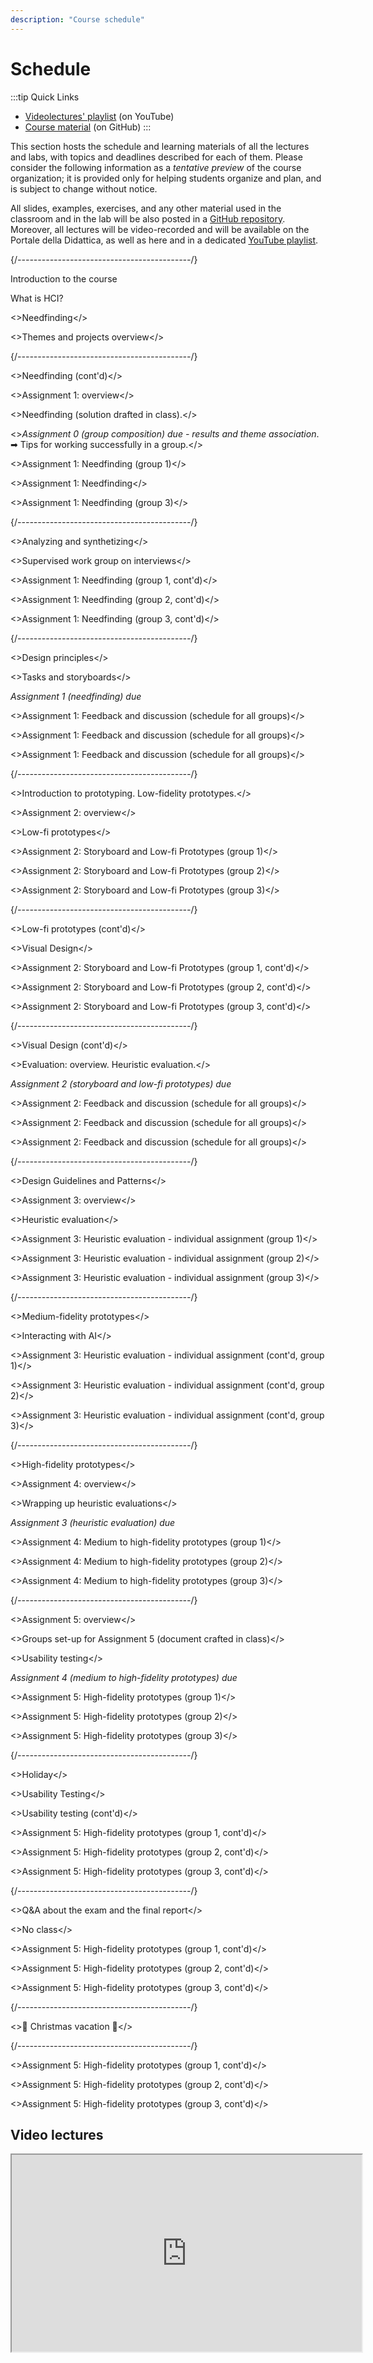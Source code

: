 ```yaml
---
description: "Course schedule"
---
```




# Schedule

:::tip Quick Links
* [Videolectures' playlist](https://youtube.com/playlist?list=PLs7DWGc_wmwRZTkWQEtk51dG19SnJi0sf) (on YouTube)
* [Course material](https://github.com/polito-hci-2025/materials) (on GitHub)
:::

This section hosts the schedule and learning materials of all the lectures and labs, with topics and deadlines described for each of them. Please consider the following information as a _tentative preview_ of the course organization; it is provided only for helping students organize and plan, and is subject to change without notice.

All slides, examples, exercises, and any other material used in the classroom and in the lab will be also posted in a [GitHub repository](https://github.com/polito-hci-2025/materials). Moreover, all lectures will be video-recorded and will be available on the Portale della Didattica, as well as here and in a dedicated [YouTube playlist](https://youtube.com/playlist?list=PLs7DWGc_wmwRZTkWQEtk51dG19SnJi0sf).

<LectureTable defaultTeacher="Luigi De Russis" defaultType="Lecture" showMaterial={false} language="EN">

<LectureDivider topic="Week 01"/>{/*-------------------------------------------*/}

<LectureRow
    date="22/09/2025" time="16:00-17:30"
    >
    <Link to="https://polito-hci-2025.github.io/materials/slides/00-intro.pdf">Introduction to the course</Link>
</LectureRow>

<LectureRow 
    date="22/09/2025" time="17:30-19:00"
    >
    <Link to="https://polito-hci-2025.github.io/materials/slides/01-whatisHCI.pdf">What is HCI?</Link>
</LectureRow>

<LectureRow
    date="24/09/2025" time="13:00-14:30"
    >
    <>Needfinding</>
</LectureRow>

<LectureRow
    date="24/09/2025" time="14:30-16:00"
    >
    <>Themes and projects overview</>
</LectureRow>

<LectureDivider topic="Week 02"/>{/*-------------------------------------------*/}

<LectureRow
    date="29/09/2025" time="16:00-17:30"
    >
    <>Needfinding (cont'd)</>
</LectureRow>

<LectureRow 
    date="29/09/2025" time="17:30-17:45" 
    >
    <>Assignment 1: overview</>
</LectureRow>

<LectureRow 
    date="29/09/2025" time="17:45-19:00" type="Exercise"
    >
    <>Needfinding (solution drafted in class).</>
</LectureRow>

<LectureRow variant="success"
    date="30/09/2025" time="EOD" type="" teacher=""
    >
    <><em>Assignment 0 (group composition) due - results and theme association</em>.<br/>
    ➡ <Link to="https://www.cs.cmu.edu/~pausch/Randy/tipoForGroups.html">Tips for working successfully in a group</Link>.</>
</LectureRow>

<LectureRow
    date="01/10/2025" time="13:00-14:30" type="Lab" teacher="Alberto Monge Roffarello"
    >
    <>Assignment 1: Needfinding (group 1)</>
</LectureRow>

<LectureRow
    date="01/10/2025" time="14:30-16:00" type="Lab"
    >
    <>Assignment 1: Needfinding</>
</LectureRow>

<LectureRow
    date="01/10/2025" time="16:00-17:30" type="Lab" teacher="Tommaso Calò"
    >
    <>Assignment 1: Needfinding (group 3)</>
</LectureRow>

<LectureDivider topic="Week 03"/>{/*-------------------------------------------*/}

<LectureRow 
    date="06/10/2025" time="16:00-17:30"
    >
    <>Analyzing and synthetizing</>
</LectureRow>

<LectureRow
    date="06/10/2025" time="17:30-19:00" type="Exercise"
    >
    <>Supervised work group on interviews</>
</LectureRow>

<LectureRow
    date="08/10/2025" time="13:00-14:30" type="Lab" teacher="Alberto Monge Roffarello"
    >
    <>Assignment 1: Needfinding (group 1, cont'd)</>
</LectureRow>

<LectureRow
    date="08/10/2025" time="14:30-16:00" type="Lab" teacher="Alberto Monge Roffarello"
    >
    <>Assignment 1: Needfinding (group 2, cont'd)</>
</LectureRow>

<LectureRow
    date="08/10/2025" time="16:00-17:30" type="Lab" teacher="Tommaso Calò"
    >
    <>Assignment 1: Needfinding (group 3, cont'd)</>
</LectureRow>

<LectureDivider topic="Week 04"/>{/*-------------------------------------------*/}

<LectureRow 
    date="13/10/2025" time="16:00-17:30"
    >
    <>Design principles</>
</LectureRow>

<LectureRow
    date="13/10/2025" time="17:30-19:00" type="Exercise"
    >
    <>Tasks and storyboards</>
</LectureRow>

<LectureRow variant="success"
    date="14/10/2025" time="EOD" type="" teacher=""
    >
    <em>Assignment 1 (needfinding) due</em>
</LectureRow>

<LectureRow
    date="15/10/2025" time="13:00-14:30" type="Lab" teacher="All"
    >
    <>Assignment 1: Feedback and discussion (schedule for all groups)</>
</LectureRow>

<LectureRow
    date="15/10/2025" time="14:30-16:00" type="Lab" teacher="All"
    >
    <>Assignment 1: Feedback and discussion (schedule for all groups)</>
</LectureRow>

<LectureRow
    date="15/10/2025" time="16:00-17:30" type="Lab" teacher="All"
    >
    <>Assignment 1: Feedback and discussion (schedule for all groups)</>
</LectureRow>

<LectureDivider topic="Week 05"/>{/*-------------------------------------------*/}

<LectureRow
    date="20/10/2025" time="16:00-17:30"
    >
    <>Introduction to prototyping. Low-fidelity prototypes.</>
</LectureRow>

<LectureRow 
    date="20/10/2025" time="17:30-17:45"
    >
    <>Assignment 2: overview</>
</LectureRow>

<LectureRow 
    date="20/10/2025" time="17:45-19:00" type="Exercise"
    >
    <>Low-fi prototypes</>
</LectureRow>

<LectureRow
    date="22/10/2025" time="13:00-14:30" type="Lab" teacher="Alberto Monge Roffarello"
    >
    <>Assignment 2: Storyboard and Low-fi Prototypes (group 1)</>
</LectureRow>

<LectureRow
    date="22/10/2025" time="14:30-16:00" type="Lab"
    >
    <>Assignment 2: Storyboard and Low-fi Prototypes (group 2)</>
</LectureRow>

<LectureRow
    date="22/10/2025" time="16:00-17:30" type="Lab" teacher="Tommaso Calò"
    >
    <>Assignment 2: Storyboard and Low-fi Prototypes (group 3)</>
</LectureRow>

<LectureDivider topic="Week 06"/>{/*-------------------------------------------*/}

<LectureRow
    date="27/10/2025" time="16:00-17:30" type="Exercise"
    >
    <>Low-fi prototypes (cont'd)</>
</LectureRow>

<LectureRow 
    date="27/10/2025" time="17:30-19:00" teacher="Alberto Monge Roffarello"
    >
    <>Visual Design</>
</LectureRow>

<LectureRow
    date="29/10/2025" time="13:00-14:30" type="Lab" teacher="Alberto Monge Roffarello"
    >
    <>Assignment 2: Storyboard and Low-fi Prototypes (group 1, cont'd)</>
</LectureRow>

<LectureRow
    date="29/10/2025" time="14:30-16:00" type="Lab"
    >
    <>Assignment 2: Storyboard and Low-fi Prototypes (group 2, cont'd)</>
</LectureRow>

<LectureRow
    date="29/10/2025" time="16:00-17:30" type="Lab" teacher="Tommaso Calò"
    >
    <>Assignment 2: Storyboard and Low-fi Prototypes (group 3, cont'd)</>
</LectureRow>

<LectureDivider topic="Week 07"/>{/*-------------------------------------------*/}

<LectureRow
    date="03/11/2025" time="16:00-17:30" teacher="Alberto Monge Roffarello"
    >
    <>Visual Design (cont'd)</>
</LectureRow>

<LectureRow 
    date="03/11/2025" time="17:30-19:00" teacher="Alberto Monge Roffarello"
    >
   <>Evaluation: overview. Heuristic evaluation.</>
</LectureRow>

<LectureRow variant="success"
    date="04/11/2025" time="EOD" type="" teacher=""
    >
    <em>Assignment 2 (storyboard and low-fi prototypes) due</em>
</LectureRow>

<LectureRow
    date="05/11/2025" time="13:00-14:30" type="Lab" teacher="All"
    >
    <>Assignment 2: Feedback and discussion (schedule for all groups)</>
</LectureRow>

<LectureRow
    date="05/11/2025" time="14:30-16:00" type="Lab" teacher="All"
    >
    <>Assignment 2: Feedback and discussion (schedule for all groups)</>
</LectureRow>

<LectureRow
    date="05/11/2025" time="16:00-17:30" type="Lab" teacher="All"
    >
    <>Assignment 2: Feedback and discussion (schedule for all groups)</>
</LectureRow>

<LectureDivider topic="Week 08"/>{/*-------------------------------------------*/}

<LectureRow 
    date="10/11/2025" time="16:00-17:30" teacher="Alberto Monge Roffarello"
    >
    <>Design Guidelines and Patterns</>
</LectureRow>

<LectureRow
    date="10/11/2025" time="17:30-17:45" teacher="Alberto Monge Roffarello"
    >
    <>Assignment 3: overview</>
</LectureRow>

<LectureRow
    date="10/11/2025" time="17:45-19:00" type="Exercise" teacher="Alberto Monge Roffarello"
    >
    <>Heuristic evaluation</>
</LectureRow>

<LectureRow
    date="12/11/2025" time="13:00-14:30" type="Lab"
    >
    <>Assignment 3: Heuristic evaluation - individual assignment (group 1)</>
</LectureRow>

<LectureRow
    date="12/11/2025" time="14:30-16:00" type="Lab"
    >
    <>Assignment 3: Heuristic evaluation - individual assignment (group 2)</>
</LectureRow>

<LectureRow
    date="12/11/2025" time="16:00-17:30" type="Lab" teacher="Tommaso Calò"
    >
    <>Assignment 3: Heuristic evaluation - individual assignment (group 3)</>
</LectureRow>

<LectureDivider topic="Week 09"/>{/*-------------------------------------------*/}

<LectureRow 
    date="17/11/2025" time="16:00-17:30" teacher="Alberto Monge Roffarello"
    >
    <>Medium-fidelity prototypes</>
</LectureRow>

<LectureRow
    date="17/11/2025" time="17:30-19:00" teacher="Tommaso Calò"
    >
    <>Interacting with AI</>
</LectureRow>

<LectureRow
    date="19/11/2025" time="13:00-14:30" type="Lab" teacher="Alberto Monge Roffarello"
    >
    <>Assignment 3: Heuristic evaluation - individual assignment (cont'd, group 1)</>
</LectureRow>

<LectureRow
    date="19/11/2025" time="14:30-16:00" type="Lab"
    >
    <>Assignment 3: Heuristic evaluation - individual assignment (cont'd, group 2)</>
</LectureRow>

<LectureRow
    date="19/11/2025" time="16:00-17:30" type="Lab" teacher="Tommaso Calò"
    >
    <>Assignment 3: Heuristic evaluation - individual assignment (cont'd, group 3)</>
</LectureRow>

<LectureDivider topic="Week 10"/>{/*-------------------------------------------*/}

<LectureRow 
    date="24/11/2025" time="16:00-17:30"
    >
    <>High-fidelity prototypes</>
</LectureRow>

<LectureRow
    date="24/11/2025" time="17:30-17:45" type="Lecture"
    >
    <>Assignment 4: overview</>
</LectureRow>

<LectureRow
    date="24/11/2025" time="17:45-19:00" type="Exercise"
    >
    <>Wrapping up heuristic evaluations</>
</LectureRow>

<LectureRow variant="success"
    date="25/11/2025" time="EOD" type="" teacher=""
    >
    <em>Assignment 3 (heuristic evaluation) due</em>
</LectureRow>

<LectureRow
    date="26/11/2025" time="13:00-14:30" type="Lab" teacher="Alberto Monge Roffarello"
    >
    <>Assignment 4: Medium to high-fidelity prototypes (group 1)</>
</LectureRow>

<LectureRow
    date="26/11/2025" time="14:30-16:00" type="Lab"
    >
    <>Assignment 4: Medium to high-fidelity prototypes (group 2)</>
</LectureRow>

<LectureRow
    date="26/11/2025" time="16:00-17:30" type="Lab" teacher="Tommaso Calò"
    >
    <>Assignment 4: Medium to high-fidelity prototypes (group 3)</>
</LectureRow>

<LectureDivider topic="Week 11"/>{/*-------------------------------------------*/}

<LectureRow 
    date="01/12/2025" time="16:00-16:10"
    >
    <>Assignment 5: overview</>
</LectureRow>

<LectureRow
    date="01/12/2025" time="16:15-17:30" type="Exercise"
    >
    <>Groups set-up for Assignment 5 (document crafted in class)</>
</LectureRow>

<LectureRow 
    date="01/12/2025" time="17:30-19:00"
    >
    <>Usability testing</>
</LectureRow>

<LectureRow variant="success"
    date="02/12/2025" time="EOD" type="" teacher=""
    >
    <em>Assignment 4 (medium to high-fidelity prototypes) due</em>
</LectureRow>

<LectureRow
    date="03/12/2025" time="13:00-14:30" type="Lab" teacher="Alberto Monge Roffarello"
    >
    <>Assignment 5: High-fidelity prototypes (group 1)</>
</LectureRow>

<LectureRow
    date="03/12/2025" time="14:30-16:00" type="Lab"
    >
    <>Assignment 5: High-fidelity prototypes (group 2)</>
</LectureRow>

<LectureRow
    date="03/12/2025" time="16:00-17:30" type="Lab" teacher="Tommaso Calò"
    >
    <>Assignment 5: High-fidelity prototypes (group 3)</>
</LectureRow>

<LectureDivider topic="Week 12"/>{/*-------------------------------------------*/}

<LectureRow 
    date="08/12/2025" time="" type="" teacher="" variant="danger"
    >
    <>Holiday</>
</LectureRow>

<LectureRow
    date="TBD" time="" type="Exercise"
    >
    <>Usability Testing</>
</LectureRow>

<LectureRow 
    date="TBD" time="" type="Exercise"
    >
    <>Usability testing (cont'd)</>
</LectureRow>

<LectureRow
    date="10/12/2025" time="13:00-14:30" type="Lab" teacher="Alberto Monge Roffarello"
    >
    <>Assignment 5: High-fidelity prototypes (group 1, cont'd)</>
</LectureRow>

<LectureRow
    date="10/12/2025" time="14:30-16:00" type="Lab"
    >
    <>Assignment 5: High-fidelity prototypes (group 2, cont'd)</>
</LectureRow>

<LectureRow
    date="10/12/2025" time="16:00-17:30" type="Lab" teacher="Tommaso Calò"
    >
    <>Assignment 5: High-fidelity prototypes (group 3, cont'd)</>
</LectureRow>

<LectureDivider topic="Week 13"/>{/*-------------------------------------------*/}

<LectureRow
    date="15/12/2025" time="16:00-17:30"
    >
    <>Q&A about the exam and the final report</>
</LectureRow>

<LectureRow 
    date="15/12/2025" time="17:30-19:00" type="" teacher="" variant="warning"
    >
    <>No class</>
</LectureRow>

<LectureRow
    date="17/12/2025" time="13:00-14:30" type="Lab" teacher="Alberto Monge Roffarello"
    >
    <>Assignment 5: High-fidelity prototypes (group 1, cont'd)</>
</LectureRow>

<LectureRow
    date="17/12/2025" time="14:30-16:00" type="Lab"
    >
    <>Assignment 5: High-fidelity prototypes (group 2, cont'd)</>
</LectureRow>

<LectureRow
    date="17/12/2025" time="16:00-17:30" type="Lab" teacher="Tommaso Calò"
    >
    <>Assignment 5: High-fidelity prototypes (group 3, cont'd)</>
</LectureRow>

<LectureDivider />{/*-------------------------------------------*/}

<LectureRow 
    date="" time="" type="" teacher="" variant="danger"
    >
    <>🎄 Christmas vacation 🎄</>
</LectureRow>

<LectureDivider topic="Week 14"/>{/*-------------------------------------------*/}

<LectureRow
    date="07/01/2026" time="13:00-14:30" type="Lab" teacher="Alberto Monge Roffarello"
    >
    <>Assignment 5: High-fidelity prototypes (group 1, cont'd)</>
</LectureRow>

<LectureRow
    date="07/01/2026" time="14:30-16:00" type="Lab"
    >
    <>Assignment 5: High-fidelity prototypes (group 2, cont'd)</>
</LectureRow>

<LectureRow
    date="07/01/2026" time="16:00-17:30" type="Lab" teacher="Tommaso Calò"
    >
    <>Assignment 5: High-fidelity prototypes (group 3, cont'd)</>
</LectureRow>

</LectureTable>

## Video lectures

<iframe width="560" height="315" src="https://www.youtube-nocookie.com/embed/videoseries?si=Ra7sP66Gb6q5NDqi&amp;list=PLs7DWGc_wmwRZTkWQEtk51dG19SnJi0sf" title="YouTube video player" style={{border:0}} allow="accelerometer; autoplay; clipboard-write; encrypted-media; gyroscope; picture-in-picture; web-share" referrerpolicy="strict-origin-when-cross-origin" allowFullScreen></iframe>
